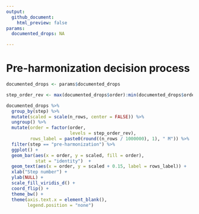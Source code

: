 ```yaml
---
output:
  github_document:
    html_preview: false
params:
  documented_drops: NA

---
```


# Pre-harmonization decision process

```r
documented_drops <- params$documented_drops
```


```r
step_order_rev <- max(documented_drops$order):min(documented_drops$order)

documented_drops %>%
  group_by(step) %>%
  mutate(scaled = scale(n_rows, center = FALSE)) %>%
  ungroup() %>%
  mutate(order = factor(order,
                        levels = step_order_rev),
         rows_label = paste0(round((n_rows / 1000000), 1), " M")) %>%
  filter(step == "pre-harmonization") %>%
  ggplot() +
  geom_bar(aes(x = order, y = scaled, fill = order),
           stat = "identity")  +
  geom_text(aes(x = order, y = scaled + 0.15, label = rows_label)) +
  xlab("Step number") +
  ylab(NULL) +
  scale_fill_viridis_d() +
  coord_flip() +
  theme_bw() +
  theme(axis.text.x = element_blank(),
        legend.position = "none")

```

